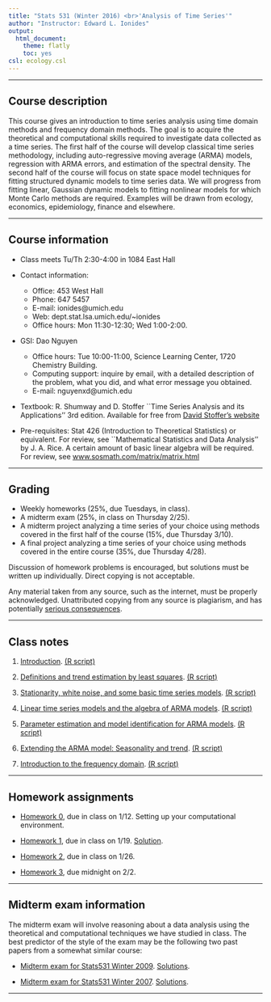 ```yaml
---
title: "Stats 531 (Winter 2016) <br>'Analysis of Time Series'"
author: "Instructor: Edward L. Ionides"
output:
  html_document:
    theme: flatly
    toc: yes
csl: ecology.csl
---
```


------

## Course description

This course gives an introduction to time series analysis using
time domain methods and frequency domain methods. The goal is to
acquire the theoretical and computational skills required to investigate
data collected as a time series. The first half of the course will develop 
classical time series methodology, including auto-regressive moving average (ARMA) models, regression with ARMA errors, and estimation of the spectral density.
The second half of the course will focus on state space model techniques for fitting structured dynamic models to time series data. We will progress from fitting linear, Gaussian dynamic models to fitting nonlinear models for which Monte Carlo methods are required.
Examples will be drawn from ecology, economics, epidemiology, finance and elsewhere.

--------------

## Course information

* Class meets Tu/Th 2:30-4:00 in 1084 East Hall

* Contact information:
    + Office: 453 West Hall 
    + Phone: 647 5457 
    + E-mail: ionides@umich.edu 
    + Web: dept.stat.lsa.umich.edu/~ionides
    + Office hours:  Mon 11:30-12:30; Wed 1:00-2:00. 
* GSI: Dao Nguyen
    + Office hours: Tue 10:00-11:00, Science Learning Center, 1720 Chemistry Building.
    + Computing support: inquire by email, with a detailed description of the problem, what you did, and what error message you obtained.
    + E-mail: nguyenxd@umich.edu
* Textbook: R. Shumway and D. Stoffer ``Time Series Analysis and its Applications'' 3rd edition. Available for free from [David Stoffer's website](www.stat.pitt.edu/stoffer/tsa3/tsa3.pdf)
* Pre-requisites: Stat 426 (Introduction to Theoretical
 Statistics) or equivalent. For review, see ``Mathematical
 Statistics and Data Analysis'' by J. A. Rice. A certain amount
 of basic linear algebra will be required. For review, see 
[www.sosmath.com/matrix/matrix.html](www.sosmath.com/matrix/matrix.html)

-----------

##  Grading

* Weekly homeworks (25\%, due Tuesdays, in class).
* A midterm exam (25\%, in class on Thursday 2/25).
* A midterm project analyzing a time series of your choice using methods covered in the first half of the course (15\%, due Thursday 3/10). 
* A final project analyzing a time series of your choice using methods covered in the entire course (35\%, due Thursday 4/28). 

Discussion of homework problems is encouraged, but solutions must be written up individually.  Direct copying is not acceptable.

Any material taken from any source, such as the internet, must be properly acknowledged. Unattributed copying from any source is plagiarism, and has potentially [serious consequences](http://www.rackham.umich.edu/current-students/policies/academic-policies/section11).


----------

## Class notes

1. [Introduction](intro/intro.html). [(R script)](intro/intro.R)

2. [Definitions and trend estimation by least squares](trend/trend.html). [(R script)](trend/trend.R)

3. [Stationarity, white noise, and some basic time series models](notes3/notes3.html). [(R script)](notes3/notes3.R)

4. [Linear time series models and the algebra of ARMA models](notes4/notes4.html). [(R script)](notes4/notes4.R)

5. [Parameter estimation and model identification for ARMA models](notes5/notes5.html). [(R script)](notes5/notes5.R)

6. [Extending the ARMA model: Seasonality and trend](notes6/notes6.html). [(R script)](notes6/notes6.R)

6. [Introduction to the frequency domain](notes7/notes7.html). [(R script)](notes7/notes7.R)

--------

## Homework assignments

* [Homework 0](hw/hw00.html), due in class on 1/12. Setting up your computational environment.

* [Homework 1](hw/hw01.html), due in class on 1/19. [Solution](hw/sol01.html).

* [Homework 2](hw/hw02.html), due in class on 1/26. 

* [Homework 3](hw/hw03.html), due midnight on 2/2. 

------------

## Midterm exam information

The midterm exam will involve reasoning about a data analysis using the theoretical and computational techniques we have studied in class. The best predictor of the style of the exam may be the following two past papers from a somewhat similar course:

* [Midterm exam for Stats531 Winter 2009](exam/w09/mt531w09.pdf). [Solutions](exam/w09/mt531w09sol.pdf).

* [Midterm exam for Stats531 Winter 2007](exam/w07/mt531w07.pdf). [Solutions](exam/w07/mt531w07sol.pdf).



---------